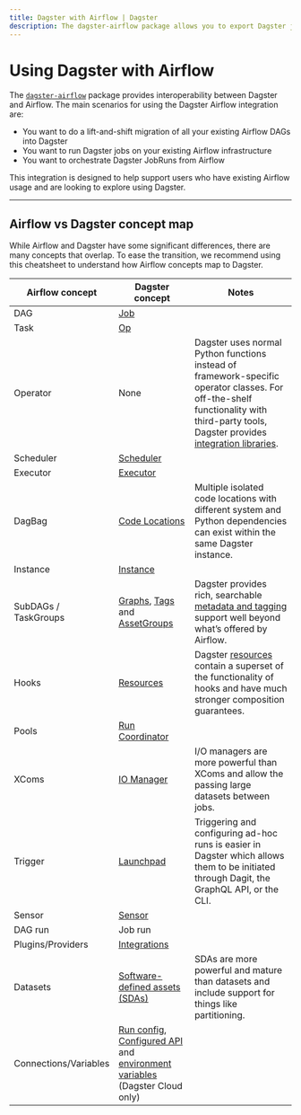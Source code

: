 ```yaml
---
title: Dagster with Airflow | Dagster
description: The dagster-airflow package allows you to export Dagster jobs as Airflow DAGs, as well as to import Airflow DAGs into Dagster jobs.
---
```


# Using Dagster with Airflow

<CodeReferenceLink filePath="examples/with_airflow" />

The [`dagster-airflow`](/\_apidocs/libraries/dagster-airflow) package provides interoperability between Dagster and Airflow. The main scenarios for using the Dagster Airflow integration are:

- You want to do a lift-and-shift migration of all your existing Airflow DAGs into Dagster
- You want to run Dagster jobs on your existing Airflow infrastructure
- You want to orchestrate Dagster JobRuns from Airflow

This integration is designed to help support users who have existing Airflow usage and are looking to explore using Dagster.

---

## Airflow vs Dagster concept map

While Airflow and Dagster have some significant differences, there are many concepts that overlap. To ease the transition, we recommend using this cheatsheet to understand how Airflow concepts map to Dagster.

| Airflow concept       | Dagster concept                                                                                                                                                                                                                                                                                        | Notes                                                                                                                                                                                                 |
| --------------------- | ------------------------------------------------------------------------------------------------------------------------------------------------------------------------------------------------------------------------------------------------------------------------------------------------------ | ----------------------------------------------------------------------------------------------------------------------------------------------------------------------------------------------------- |
| DAG                   | [Job](/concepts/ops-jobs-graphs/jobs)                                                                                                                                                                                                                                                                  |                                                                                                                                                                                                       |
| Task                  | [Op](/concepts/ops-jobs-graphs/ops)                                                                                                                                                                                                                                                                    |                                                                                                                                                                                                       |
| Operator              | None                                                                                                                                                                                                                                                                                                   | Dagster uses normal Python functions instead of framework-specific operator classes. For off-the-shelf functionality with third-party tools, Dagster provides [integration libraries](/integrations). |
| Scheduler             | [Scheduler](/concepts/partitions-schedules-sensors/schedules)                                                                                                                                                                                                                                          |                                                                                                                                                                                                       |
| Executor              | [Executor](/deployment/executors)                                                                                                                                                                                                                                                                      |                                                                                                                                                                                                       |
| DagBag                | [Code Locations](/concepts/code-locations)                                                                                                                                                                                                                                                             | Multiple isolated code locations with different system and Python dependencies can exist within the same Dagster instance.                                                                            |
| Instance              | [Instance](/deployment/dagster-instance)                                                                                                                                                                                                                                                               |                                                                                                                                                                                                       |
| SubDAGs / TaskGroups  | [Graphs](/concepts/ops-jobs-graphs/graphs), [Tags](/concepts/ops-jobs-graphs/metadata-tags#tags) and [AssetGroups](/concepts/assets/software-defined-assets#grouping-assets)                                                                                                                           | Dagster provides rich, searchable [metadata and tagging](/concepts/ops-jobs-graphs/metadata-tags) support well beyond what’s offered by Airflow.                                                      |
| Hooks                 | [Resources](/concepts/resources)                                                                                                                                                                                                                                                                       | Dagster [resources](/concepts/resources) contain a superset of the functionality of hooks and have much stronger composition guarantees.                                                              |
| Pools                 | [Run Coordinator](/deployment/run-coordinator)                                                                                                                                                                                                                                                         |                                                                                                                                                                                                       |
| XComs                 | [IO Manager](/concepts/io-management/io-managers)                                                                                                                                                                                                                                                      | I/O managers are more powerful than XComs and allow the passing large datasets between jobs.                                                                                                          |
| Trigger               | [Launchpad](/concepts/dagit/dagit)                                                                                                                                                                                                                                                                     | Triggering and configuring ad-hoc runs is easier in Dagster which allows them to be initiated through Dagit, the GraphQL API, or the CLI.                                                             |
| Sensor                | [Sensor](/concepts/partitions-schedules-sensors/sensors)                                                                                                                                                                                                                                               |                                                                                                                                                                                                       |
| DAG run               | Job run                                                                                                                                                                                                                                                                                                |                                                                                                                                                                                                       |
| Plugins/Providers     | [Integrations](/integrations)                                                                                                                                                                                                                                                                          |                                                                                                                                                                                                       |
| Datasets              | [Software-defined assets (SDAs)](/concepts/assets/software-defined-assets)                                                                                                                                                                                                                             | SDAs are more powerful and mature than datasets and include support for things like partitioning.                                                                                                     |
| Connections/Variables | [Run config](/concepts/configuration/config-schema), [Configured API](/concepts/configuration/configured) and [environment variables](https://docs.dagster.io/dagster-cloud/developing-testing/environment-variables-and-secrets#dagster-cloud-environment-variables-and-secrets) (Dagster Cloud only) |                                                                                                                                                                                                       |
